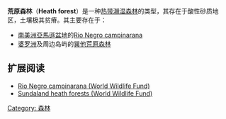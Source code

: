 {{disambig|荒原森林|Cat=四字消歧义}}

'''荒原森林'''（'''Heath forest'''）是一种[[热带潮湿森林|热带潮湿森林]]的类型，其存在于酸性砂质地区，土壤极其贫瘠。其主要存在于：
* [[南美洲|南美洲]][[亞馬遜盆地|亞馬遜盆地]]的[[Rio_Negro_campinarana|Rio Negro campinarana]]
* [[婆罗洲|婆罗洲]]及周边岛屿的[[巽他荒原森林|巽他荒原森林]]

== 扩展阅读 ==
<div class="references-small">
*[http://www.worldwildlife.org/wildworld/profiles/terrestrial/nt/nt0158_full.html Rio Negro campinarana (World Wildlife Fund)] {{Wayback|url=http://www.worldwildlife.org/wildworld/profiles/terrestrial/nt/nt0158_full.html |date=20110605042902 }}
*[http://www.worldwildlife.org/wildworld/profiles/terrestrial/im/im0161_full.html Sundaland heath forests (World Wildlife Fund)] {{Wayback|url=http://www.worldwildlife.org/wildworld/profiles/terrestrial/im/im0161_full.html |date=20110605034542 }}
</div>

[[Category:_森林|Category: 森林]]